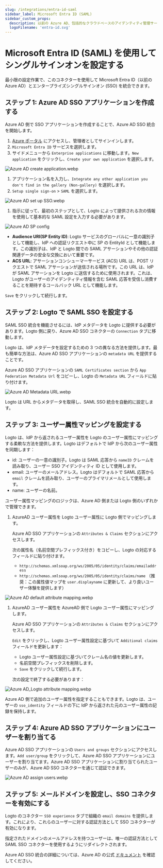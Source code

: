 ```yaml
---
slug: /integrations/entra-id-saml
sidebar_label: Microsoft Entra ID (SAML)
sidebar_custom_props:
  description: 以前の Azure AD、包括的なクラウドベースのアイデンティティ管理サービス。
  logoFilename: 'entra-id.svg'
---
```



# Microsoft Entra ID (SAML) を使用してシングルサインオンを設定する

最小限の設定作業で、このコネクターを使用して Microsoft Entra ID（以前の Azure AD）とエンタープライズシングルサインオン (SSO) を統合できます。

<GuideTip />

## ステップ 1: Azure AD SSO アプリケーションを作成する

Azure AD 側で SSO アプリケーションを作成することで、Azure AD SSO 統合を開始します。

1. [Azure ポータル](https://portal.azure.com/) にアクセスし、管理者としてサインインします。
2. `Microsoft Entra ID` サービスを選択します。
3. サイドメニューから `Enterprise applications` に移動します。`New application` をクリックし、`Create your own application` を選択します。

![Azure AD create application.webp](./assets/azure_ad_create_application.webp)

1. アプリケーション名を入力し、`Integrate any other application you don't find in the gallery (Non-gallery)` を選択します。
2. `Setup single sign-on` > `SAML` を選択します。

![Azure AD set up SSO.webp](./assets/azure_ad_set_up_single_sign_on.webp)

1. 指示に従って、最初のステップとして、Logto によって提供される次の情報を使用して基本的な SAML 設定を入力する必要があります。

![Azure AD SP config](./assets/azure_ad_sp_config.webp)

- **Audience URI(SP Entity ID)**: Logto サービスのグローバルに一意の識別子として機能し、IdP への認証リクエスト中に SP の EntityId として機能します。この識別子は、IdP と Logto 間での SAML アサーションやその他の認証関連データの安全な交換において重要です。
- **ACS URL**: アサーションコンシューマーサービス (ACS) URL は、POST リクエストで SAML アサーションが送信される場所です。この URL は、IdP が SAML アサーションを Logto に送信するために使用されます。これは、Logto がユーザーのアイデンティティ情報を含む SAML 応答を受信し消費することを期待するコールバック URL として機能します。

`Save` をクリックして続行します。

## ステップ 2: Logto で SAML SSO を設定する

SAML SSO 統合を機能させるには、IdP メタデータを Logto に提供する必要があります。Logto 側に戻り、Azure AD SSO コネクターの `Connection` タブに移動します。

Logto は、IdP メタデータを設定するための 3 つの異なる方法を提供します。最も簡単な方法は、Azure AD SSO アプリケーションの `metadata URL` を提供することです。

Azure AD SSO アプリケーションの `SAML Certificates section` から `App Federation Metadata Url` をコピーし、Logto の `Metadata URL` フィールドに貼り付けます。

![Azure AD Metadata URL.webp](./assets/azure_ad_metadata_url.webp)

Logto は URL からメタデータを取得し、SAML SSO 統合を自動的に設定します。

## ステップ 3: ユーザー属性マッピングを設定する

Logto は、IdP から返されるユーザー属性を Logto のユーザー属性にマッピングする柔軟な方法を提供します。Logto はデフォルトで IdP から次のユーザー属性を同期します：

- id: ユーザーの一意の識別子。Logto は SAML 応答から `nameID` クレームを読み取り、ユーザー SSO アイデンティティ ID として使用します。
- email: ユーザーのメールアドレス。Logto はデフォルトで SAML 応答から `email` クレームを読み取り、ユーザーのプライマリメールとして使用します。
- name: ユーザーの名前。

ユーザー属性マッピングのロジックは、Azure AD 側または Logto 側のいずれかで管理できます。

1. AzureAD ユーザー属性を Logto ユーザー属性に Logto 側でマッピングします。

   Azure AD SSO アプリケーションの `Attributes & Claims` セクションにアクセスします。

   次の属性名（名前空間プレフィックス付き）をコピーし、Logto の対応するフィールドに貼り付けます。

   - `http://schemas.xmlsoap.org/ws/2005/05/identity/claims/emailaddress`
   - `http://schemas.xmlsoap.org/ws/2005/05/identity/claims/name` （推奨：この属性値マップを `user.displayname` に更新して、より良いユーザー体験を提供します）

![Azure AD default attribute mapping.webp](./assets/azure_ad_default_attribute_mapping.webp)

1. AzureAD ユーザー属性を AzureAD 側で Logto ユーザー属性にマッピングします。

   Azure AD SSO アプリケーションの `Attributes & Claims` セクションにアクセスします。

   `Edit` をクリックし、Logto ユーザー属性設定に基づいて `Additional claims` フィールドを更新します：

   - Logto ユーザー属性設定に基づいてクレーム名の値を更新します。
   - 名前空間プレフィックスを削除します。
   - `Save` をクリックして続行します。

   次の設定で終了する必要があります：

![Azure AD_Logto attribute mapping.webp](./assets/azure_ad_logto_attribute_mapping.webp)

Azure AD 側で追加のユーザー属性を指定することもできます。Logto は、ユーザーの `sso_identity` フィールドの下に IdP から返された元のユーザー属性の記録を保持します。

## ステップ 4: Azure AD SSO アプリケーションにユーザーを割り当てる

Azure AD SSO アプリケーションの `Users and groups` セクションにアクセスします。`Add user/group` をクリックして、Azure AD SSO アプリケーションにユーザーを割り当てます。Azure AD SSO アプリケーションに割り当てられたユーザーのみが、Azure AD SSO コネクターを通じて認証できます。

![Azure AD assign users.webp](./assets/azure_ad_assign_users.webp)

## ステップ 5: メールドメインを設定し、SSO コネクターを有効にする

Logto のコネクター `SSO experience` タブで組織の `email domains` を提供します。これにより、これらのユーザーに対する認証方法として SSO コネクターが有効になります。

指定されたドメインのメールアドレスを持つユーザーは、唯一の認証方法として SAML SSO コネクターを使用するようにリダイレクトされます。

Azure AD SSO 統合の詳細については、Azure AD の公式 [ドキュメント](https://learn.microsoft.com/en-us/entra/identity/enterprise-apps/add-application-portal-setup-sso) を確認してください。
